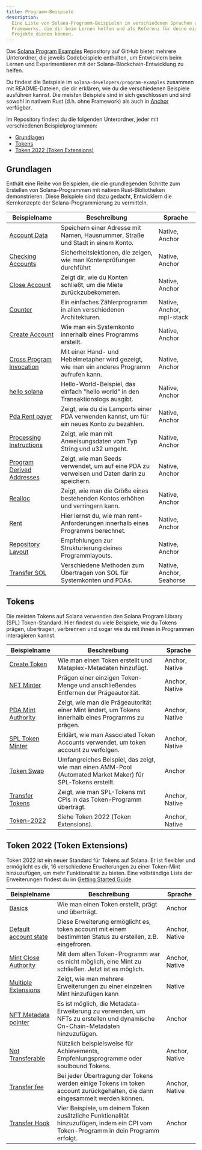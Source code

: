 ```yaml
---
title: Programm-Beispiele
description:
  Eine Liste von Solana-Programm-Beispielen in verschiedenen Sprachen und
  Frameworks, die dir beim Lernen helfen und als Referenz für deine eigenen
  Projekte dienen können.
---
```


Das
[Solana Program Examples](https://github.com/solana-developers/program-examples)
Repository auf GitHub bietet mehrere Unterordner, die jeweils Codebeispiele
enthalten, um Entwicklern beim Lernen und Experimentieren mit der
Solana-Blockchain-Entwicklung zu helfen.

Du findest die Beispiele im `solana-developers/program-examples` zusammen mit
README-Dateien, die dir erklären, wie du die verschiedenen Beispiele ausführen
kannst. Die meisten Beispiele sind in sich geschlossen und sind sowohl in
nativem Rust (d.h. ohne Framework) als auch in
[Anchor](https://www.anchor-lang.com/docs/installation) verfügbar.

Im Repository findest du die folgenden Unterordner, jeder mit verschiedenen
Beispielprogrammen:

- [Grundlagen](#basics)
- [Tokens](#tokens)
- [Token 2022 (Token Extensions)](#token-2022-token-extensions)

## Grundlagen

Enthält eine Reihe von Beispielen, die die grundlegenden Schritte zum Erstellen
von Solana-Programmen mit nativen Rust-Bibliotheken demonstrieren. Diese
Beispiele sind dazu gedacht, Entwicklern die Kernkonzepte der
Solana-Programmierung zu vermitteln.

| Beispielname                                                                                                                  | Beschreibung                                                                                | Sprache                   |
| ----------------------------------------------------------------------------------------------------------------------------- | ------------------------------------------------------------------------------------------- | ------------------------- |
| [Account Data](https://github.com/solana-developers/program-examples/tree/main/basics/account-data)                           | Speichern einer Adresse mit Namen, Hausnummer, Straße und Stadt in einem Konto.             | Native, Anchor            |
| [Checking Accounts](https://github.com/solana-developers/program-examples/tree/main/basics/checking-accounts)                 | Sicherheitslektionen, die zeigen, wie man Kontenprüfungen durchführt                        | Native, Anchor            |
| [Close Account](https://github.com/solana-developers/program-examples/tree/main/basics/close-account)                         | Zeigt dir, wie du Konten schließt, um die Miete zurückzubekommen.                           | Native, Anchor            |
| [Counter](https://github.com/solana-developers/program-examples/tree/main/basics/counter)                                     | Ein einfaches Zählerprogramm in allen verschiedenen Architekturen.                          | Native, Anchor, mpl-stack |
| [Create Account](https://github.com/solana-developers/program-examples/tree/main/basics/create-account)                       | Wie man ein Systemkonto innerhalb eines Programms erstellt.                                 | Native, Anchor            |
| [Cross Program Invocation](https://github.com/solana-developers/program-examples/tree/main/basics/cross-program-invocation)   | Mit einer Hand- und Hebelmetapher wird gezeigt, wie man ein anderes Programm aufrufen kann. | Native, Anchor            |
| [hello solana](https://github.com/solana-developers/program-examples/tree/main/basics/hello-solana)                           | Hello-World-Beispiel, das einfach "hello world" in den Transaktionslogs ausgibt.            | Native, Anchor            |
| [Pda Rent payer](https://github.com/solana-developers/program-examples/tree/main/basics/pda-rent-payer)                       | Zeigt, wie du die Lamports einer PDA verwenden kannst, um für ein neues Konto zu bezahlen.  | Native, Anchor            |
| [Processing Instructions](https://github.com/solana-developers/program-examples/tree/main/basics/processing-instructions)     | Zeigt, wie man mit Anweisungsdaten vom Typ String und u32 umgeht.                           | Native, Anchor            |
| [Program Derived Addresses](https://github.com/solana-developers/program-examples/tree/main/basics/program-derived-addresses) | Zeigt, wie man Seeds verwendet, um auf eine PDA zu verweisen und Daten darin zu speichern.  | Native, Anchor            |
| [Realloc](https://github.com/solana-developers/program-examples/tree/main/basics/realloc)                                     | Zeigt, wie man die Größe eines bestehenden Kontos erhöhen und verringern kann.              | Native, Anchor            |
| [Rent](https://github.com/solana-developers/program-examples/tree/main/basics/rent)                                           | Hier lernst du, wie man rent-Anforderungen innerhalb eines Programms berechnet.             | Native, Anchor            |
| [Repository Layout](https://github.com/solana-developers/program-examples/tree/main/basics/repository-layout)                 | Empfehlungen zur Strukturierung deines Programmlayouts.                                     | Native, Anchor            |
| [Transfer SOL](https://github.com/solana-developers/program-examples/tree/main/basics/transfer-sol)                           | Verschiedene Methoden zum Übertragen von SOL für Systemkonten und PDAs.                     | Native, Anchor, Seahorse  |

## Tokens

Die meisten Tokens auf Solana verwenden den Solana Program Library (SPL)
Token-Standard. Hier findest du viele Beispiele, wie du Tokens prägen,
übertragen, verbrennen und sogar wie du mit ihnen in Programmen interagieren
kannst.

| Beispielname                                                                                                    | Beschreibung                                                                                                | Sprache        |
| --------------------------------------------------------------------------------------------------------------- | ----------------------------------------------------------------------------------------------------------- | -------------- |
| [Create Token](https://github.com/solana-developers/program-examples/tree/main/tokens/create-token)             | Wie man einen Token erstellt und Metaplex-Metadaten hinzufügt.                                              | Anchor, Native |
| [NFT Minter](https://github.com/solana-developers/program-examples/tree/main/tokens/nft-minter)                 | Prägen einer einzigen Token-Menge und anschließendes Entfernen der Prägeautorität.                          | Anchor, Native |
| [PDA Mint Authority](https://github.com/solana-developers/program-examples/tree/main/tokens/pda-mint-authority) | Zeigt, wie man die Prägeautorität einer Mint ändert, um Tokens innerhalb eines Programms zu prägen.         | Anchor, Native |
| [SPL Token Minter](https://github.com/solana-developers/program-examples/tree/main/tokens/spl-token-minter)     | Erklärt, wie man Associated Token Accounts verwendet, um token account zu verfolgen.                        | Anchor, Native |
| [Token Swap](https://github.com/solana-developers/program-examples/tree/main/tokens/token-swap)                 | Umfangreiches Beispiel, das zeigt, wie man einen AMM-Pool (Automated Market Maker) für SPL-Tokens erstellt. | Anchor         |
| [Transfer Tokens](https://github.com/solana-developers/program-examples/tree/main/tokens/transfer-tokens)       | Zeigt, wie man SPL-Tokens mit CPIs in das Token-Programm überträgt.                                         | Anchor, Native |
| [Token-2022](https://github.com/solana-developers/program-examples/tree/main/tokens/token-2022)                 | Siehe Token 2022 (Token Extensions).                                                                        | Anchor, Native |

## Token 2022 (Token Extensions)

Token 2022 ist ein neuer Standard für Tokens auf Solana. Er ist flexibler und
ermöglicht es dir, 16 verschiedene Erweiterungen zu einer Token-Mint
hinzuzufügen, um mehr Funktionalität zu bieten. Eine vollständige Liste der
Erweiterungen findest du im
[Getting Started Guide](/developers/guides/token-extensions/getting-started)

| Beispielname                                                                                                                     | Beschreibung                                                                                                                        | Sprache        |
| -------------------------------------------------------------------------------------------------------------------------------- | ----------------------------------------------------------------------------------------------------------------------------------- | -------------- |
| [Basics](https://github.com/solana-developers/program-examples/tree/main/tokens/token-2022/basics/anchor)                        | Wie man einen Token erstellt, prägt und überträgt.                                                                                  | Anchor         |
| [Default account state](https://github.com/solana-developers/program-examples/tree/main/tokens/token-2022/default-account-state) | Diese Erweiterung ermöglicht es, token account mit einem bestimmten Status zu erstellen, z.B. eingefroren.                          | Anchor, Native |
| [Mint Close Authority](https://github.com/solana-developers/program-examples/tree/main/tokens/token-2022/mint-close-authority)   | Mit dem alten Token-Programm war es nicht möglich, eine Mint zu schließen. Jetzt ist es möglich.                                    | Anchor, Native |
| [Multiple Extensions](https://github.com/solana-developers/program-examples/tree/main/tokens/token-2022/multiple-extensions)     | Zeigt, wie man mehrere Erweiterungen zu einer einzelnen Mint hinzufügen kann                                                        | Native         |
| [NFT Metadata pointer](https://github.com/solana-developers/program-examples/tree/main/tokens/token-2022/nft-meta-data-pointer)  | Es ist möglich, die Metadata-Erweiterung zu verwenden, um NFTs zu erstellen und dynamische On-Chain-Metadaten hinzuzufügen.         | Anchor         |
| [Not Transferable](https://github.com/solana-developers/program-examples/tree/main/tokens/token-2022/non-transferable)           | Nützlich beispielsweise für Achievements, Empfehlungsprogramme oder soulbound Tokens.                                               | Anchor, Native |
| [Transfer fee](https://github.com/solana-developers/program-examples/tree/main/tokens/token-2022/transfer-fee)                   | Bei jeder Übertragung der Tokens werden einige Tokens im token account zurückgehalten, die dann eingesammelt werden können.         | Anchor, Native |
| [Transfer Hook](https://github.com/solana-developers/program-examples/tree/main/tokens/token-2022/transfer-hook)                 | Vier Beispiele, um deinem Token zusätzliche Funktionalität hinzuzufügen, indem ein CPI vom Token-Programm in dein Programm erfolgt. | Anchor         |
